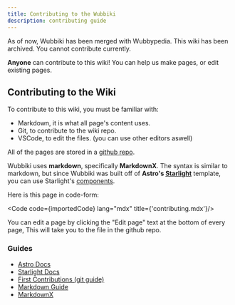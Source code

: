 ```yaml
---
title: Contributing to the Wubbiki
description: contributing guide
---
```


<Aside type="danger" title="Merged">
As of now, Wubbiki has been merged with Wubbypedia. This wiki has been archived. You cannot contribute 
currently.
</Aside>

**Anyone** can contribute to this wiki! You can help us make pages, or edit existing pages.

## Contributing to the Wiki
To contribute to this wiki, you must be familiar with:
- Markdown, it is what all page's content uses.
- Git, to contribute to the wiki repo.
- VSCode, to edit the files. (you can use other editors aswell)

All of the pages are stored in a [github repo](https://github.com/yourlocalonion/wubbiki).

Wubbiki uses **markdown**, specifically **MarkdownX**. The syntax is similar to markdown, but 
since Wubbiki was built off of **Astro's [Starlight](https://starlight.astro.build/)** template, 
you can use Starlight's [components](https://starlight.astro.build/guides/components/).

Here is this page in code-form:

<Code code={importedCode} lang="mdx" title={'contributing.mdx'}/>

You can edit a page by clicking the "Edit page" text at the bottom of every page, This will
take you to the file in the github repo.

### Guides
- [Astro Docs](https://docs.astro.build/en/getting-started/)
- [Starlight Docs](https://starlight.astro.build/getting-started/)
- [First Contributions (git guide)](https://github.com/firstcontributions/first-contributions)
- [Markdown Guide](https://www.markdownguide.org/)
- [MarkdownX](https://mdxjs.com/)

